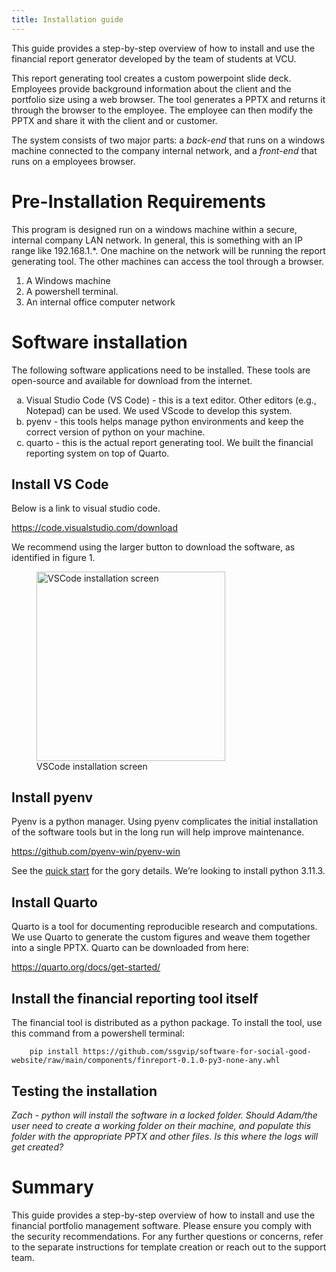 ```yaml
---
title: Installation guide
---
```


This guide provides a step-by-step overview of how to install and use the financial report generator developed by the team of students at VCU.

This report generating tool creates a custom powerpoint slide deck. Employees provide background information about the client and the portfolio size using a web browser. The tool generates a PPTX and returns it through the browser to the employee. The employee can then modify the PPTX and share it with the client and or customer.

The system consists of two major parts: a *back-end* that runs on a windows machine connected to the company internal network, and a *front-end* that runs on a employees browser.

# Pre-Installation Requirements

This program is designed run on a windows machine within a secure, internal company LAN network. In general, this is something with an IP range like 192.168.1.*.  One machine on the network will be running the report generating tool. The other machines can access the tool through a browser.

1. A Windows machine
1. A powershell terminal.
1. An internal office computer network

# Software installation

The following software applications need to be installed. These tools are open-source and available for download from the internet.

a. Visual Studio Code (VS Code) - this is a text editor. Other editors (e.g., Notepad) can be used. We used VScode to develop this system.
a. pyenv - this tools helps manage python environments and keep the correct version of python on your machine.
a. quarto - this is the actual report generating tool. We built the financial reporting system on top of Quarto.

## Install VS Code

Below is a link to visual studio code. 

<https://code.visualstudio.com/download>

We recommend using the larger button to download the software, as identified in figure 1.

![VSCode installation screen](assets/2023-05-22_06-49-13.png){width="8cm"}

## Install pyenv

Pyenv is a python manager. Using pyenv complicates the initial installation of the software tools but in the long run will help improve maintenance.

<https://github.com/pyenv-win/pyenv-win>

See the [quick start ](https://github.com/pyenv-win/pyenv-win#quick-start) for the gory details. We're looking to install python 3.11.3.

## Install Quarto

Quarto is a tool for documenting reproducible research and computations. We use Quarto to generate the custom figures and weave them together into a single PPTX.  Quarto can be downloaded from here:

<https://quarto.org/docs/get-started/>

## Install the financial reporting tool itself

The financial tool is distributed as a python package. To install the tool, use this command from a powershell terminal:

        pip install https://github.com/ssgvip/software-for-social-good-website/raw/main/components/finreport-0.1.0-py3-none-any.whl

## Testing the installation

*Zach - python will install the software in a locked folder. Should Adam/the user need to create a working folder on their machine, and populate
this folder with the appropriate PPTX and other files. Is this where the logs will get created?*


# Summary

This guide provides a step-by-step overview of how to install and use the financial portfolio management software. Please ensure you comply with the security recommendations. For any further questions or concerns, refer to the separate instructions for template creation or reach out to the support team.
